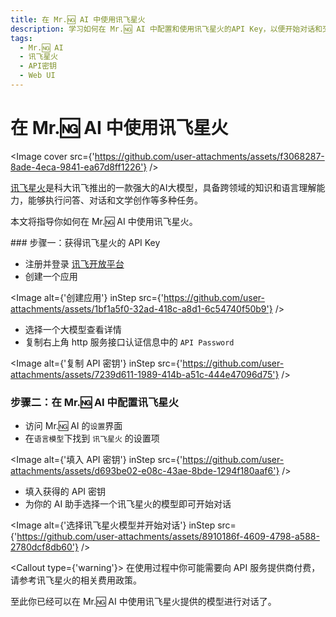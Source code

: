 ```yaml
---
title: 在 Mr.🆖 AI 中使用讯飞星火
description: 学习如何在 Mr.🆖 AI 中配置和使用讯飞星火的API Key，以便开始对话和交互。
tags:
  - Mr.🆖 AI
  - 讯飞星火
  - API密钥
  - Web UI
---
```


# 在 Mr.🆖 AI 中使用讯飞星火

<Image
  cover
  src={'https://github.com/user-attachments/assets/f3068287-8ade-4eca-9841-ea67d8ff1226'}
/>

[讯飞星火](https://xinghuo.xfyun.cn/)是科大讯飞推出的一款强大的AI大模型，具备跨领域的知识和语言理解能力，能够执行问答、对话和文学创作等多种任务。

本文将指导你如何在 Mr.🆖 AI 中使用讯飞星火。

<Steps>
### 步骤一：获得讯飞星火的 API Key

- 注册并登录 [讯飞开放平台](https://console.xfyun.cn/)
- 创建一个应用

<Image
  alt={'创建应用'}
  inStep
  src={'https://github.com/user-attachments/assets/1bf1a5f0-32ad-418c-a8d1-6c54740f50b9'}
/>

- 选择一个大模型查看详情
- 复制右上角 http 服务接口认证信息中的 `API Password`

<Image
  alt={'复制 API 密钥'}
  inStep
  src={'https://github.com/user-attachments/assets/7239d611-1989-414b-a51c-444e47096d75'}
/>

### 步骤二：在 Mr.🆖 AI 中配置讯飞星火

- 访问 Mr.🆖 AI 的`设置`界面
- 在`语言模型`下找到 `讯飞星火` 的设置项

<Image
  alt={'填入 API 密钥'}
  inStep
  src={'https://github.com/user-attachments/assets/d693be02-e08c-43ae-8bde-1294f180aaf6'}
/>

- 填入获得的 API 密钥
- 为你的 AI 助手选择一个讯飞星火的模型即可开始对话

<Image
  alt={'选择讯飞星火模型并开始对话'}
  inStep
  src={'https://github.com/user-attachments/assets/8910186f-4609-4798-a588-2780dcf8db60'}
/>

<Callout type={'warning'}>
  在使用过程中你可能需要向 API 服务提供商付费，请参考讯飞星火的相关费用政策。
</Callout>

</Steps>

至此你已经可以在 Mr.🆖 AI 中使用讯飞星火提供的模型进行对话了。
